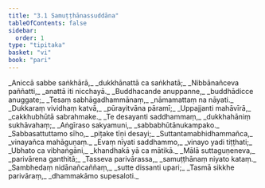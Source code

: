 ```yaml
---
title: "3.1 Samuṭṭhānassuddāna"
tableOfContents: false
sidebar:
  order: 1
type: "tipitaka"
basket: "vi"
book: "pari"
---
```



<DynamicBreadcrumb />

<Division number="257" book="pari" e="ch" v="5" p="157">

<Paragraph number="1076" type="verses" book="pari">
_Aniccā sabbe saṅkhārā,_  
_dukkhānattā ca saṅkhatā;_  
_Nibbānañceva paññatti,_  
_anattā iti nicchayā._  

</Paragraph>

<Paragraph number="1077" type="verses" book="pari">
_Buddhacande anuppanne,_  
_buddhādicce anuggate;_  
_Tesaṃ sabhāgadhammānaṃ,_  
_nāmamattaṃ na nāyati._  

</Paragraph>

<Paragraph number="1078" type="verses" book="pari">
_Dukkaraṃ vividhaṃ katvā,_  
_pūrayitvāna pāramī;_  
_Uppajjanti mahāvīrā,_  
_cakkhubhūtā sabrahmake._  

</Paragraph>

<Paragraph number="1079" type="verses" book="pari">
_Te desayanti saddhammaṃ,_  
_dukkhahāniṃ sukhāvahaṃ;_  
_Aṅgīraso sakyamuni,_  
_sabbabhūtānukampako._  

</Paragraph>

<Paragraph number="1080" type="verses" book="pari">
_Sabbasattuttamo sīho,_  
_piṭake tīṇi desayi;_  
_Suttantamabhidhammañca,_  
_vinayañca mahāguṇaṃ._  

</Paragraph>

<Paragraph number="1081" type="verses" book="pari">
_Evaṃ nīyati saddhammo,_  
_vinayo yadi tiṭṭhati;_  
_Ubhato ca vibhaṅgāni,_  
_khandhakā yā ca mātikā._  

</Paragraph>

<Paragraph number="1082" type="verses" book="pari">
_Mālā suttaguṇeneva,_  
_parivārena ganthitā;_  
_Tasseva parivārassa,_  
_samuṭṭhānaṃ niyato kataṃ._  

</Paragraph>

<Paragraph number="1083" type="verses" book="pari">
_Sambhedaṃ nidānañcaññaṃ,_  
_sutte dissanti upari;_  
_Tasmā sikkhe parivāraṃ,_  
_dhammakāmo supesaloti._
</Paragraph>
</Division>